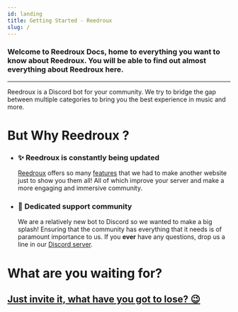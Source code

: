 ```yaml
---
id: landing
title: Getting Started - Reedroux
slug: /
---
```


### Welcome to Reedroux Docs, home to everything you want to know about Reedroux. You will be able to find out almost everything about Reedroux here.


---

Reedroux  is a Discord bot for your community. We try to bridge the gap between multiple categories to bring you the best experience in music and more.

# But Why Reedroux ?

- ### ✨ **Reedroux  is constantly being updated**

  [Reedroux](https://reedroux.biz/) offers so many [features](/features) that we had to make another website just to show you them all! All of which improve your server and make a more engaging and immersive community.

- ### 👋 **Dedicated support community**
  We are a relatively new bot to Discord so we wanted to make a big splash! Ensuring that the community has everything that it needs is of paramount importance to us. If you **ever** have any questions, drop us a line in our [Discord server](https://reedroux.biz/support).

# What are you waiting for?

## [Just invite it, what have you got to lose? 😉](https://reedroux.biz/invite)
